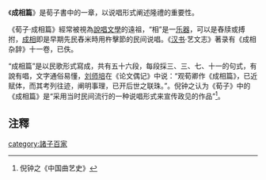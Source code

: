 《'''成相篇'''》是荀子書中的一章，以说唱形式阐述隆禮的重要性。

《荀子·成相篇》經常被視為[[說唱文學|說唱文學]]的遠祖，“相”是一[[乐器|乐器]]，可以是舂牍或搏拊，[[成相|成相]]即是早期先民舂米時用杵擊節的民间说唱。《[[汉书|汉书]]·艺文志》著录有《成相杂辞》十一卷，已佚。

“成相篇”是以民歌形式寫成，共有五十六段，每段採三、三、七、十一的句式，有說有唱，文字通俗易懂，[[刘师培|刘师培]]在《论文偶记》中说：“观荀卿作《成相篇》，已近赋体，而其考列往迹，阐明事理，已开后世之联珠。”。倪钟之认为《荀子》中的《成相篇》是“采用当时民间流行的一种说唱形式来宣传政见的作品”<ref>倪钟之《中国曲艺史》</ref>。

== 注釋 ==
{{reflist}}
[[category:諸子百家|category:諸子百家]]